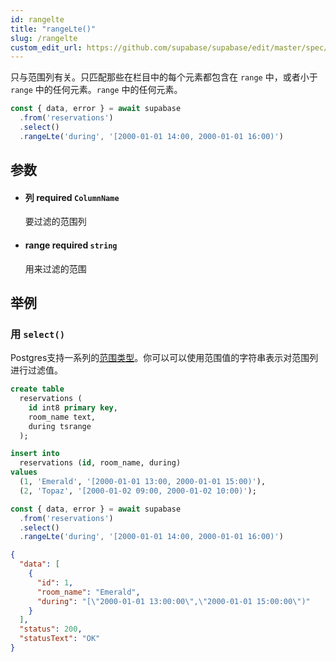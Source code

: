```yaml
---
id: rangelte
title: "rangeLte()"
slug: /rangelte
custom_edit_url: https://github.com/supabase/supabase/edit/master/spec/supabase_js_v2.yml
---
```


只与范围列有关。只匹配那些在栏目中的每个元素都包含在 `range` 中，或者小于 `range` 中的任何元素。`range` 中的任何元素。

```ts
const { data, error } = await supabase
  .from('reservations')
  .select()
  .rangeLte('during', '[2000-01-01 14:00, 2000-01-01 16:00)')
```


## 参数


<ul className="method-list-group">
  
<li className="method-list-item">
  <h4 className="method-list-item-label">
    <span className="method-list-item-label-name">
      列
    </span>
    <span className="method-list-item-label-badge required">
      required
    </span>
    <span className="method-list-item-validation">
      <code>ColumnName</code>
    </span>
  </h4>
  <div class="method-list-item-description">

要过滤的范围列

  </div>
  
</li>


<li className="method-list-item">
  <h4 className="method-list-item-label">
    <span className="method-list-item-label-name">
      range
    </span>
    <span className="method-list-item-label-badge required">
      required
    </span>
    <span className="method-list-item-validation">
      <code>string</code>
    </span>
  </h4>
  <div class="method-list-item-description">

用来过滤的范围

  </div>
  
</li>

</ul>














## 举例

### 用 `select()`

Postgres支持一系列的[范围类型](https://www.postgresql.org/docs/current/rangetypes.html)。你可以可以使用范围值的字符串表示对范围列进行过滤值。

<Tabs scrollable size="small" type="underlined" defaultActiveId="schema">
<TabPanel id="schema" label="Schema">

  ```sql
  create table
    reservations (
      id int8 primary key,
      room_name text,
      during tsrange
    );

  insert into
    reservations (id, room_name, during)
  values
    (1, 'Emerald', '[2000-01-01 13:00, 2000-01-01 15:00)'),
    (2, 'Topaz', '[2000-01-02 09:00, 2000-01-02 10:00)');
  ```

</TabPanel>
<TabPanel id="js" label="JavaScript">

  ```ts
  const { data, error } = await supabase
    .from('reservations')
    .select()
    .rangeLte('during', '[2000-01-01 14:00, 2000-01-01 16:00)')
  ```

</TabPanel>
<TabPanel id="result" label="Result">

  ```json
  {
    "data": [
      {
        "id": 1,
        "room_name": "Emerald",
        "during": "[\"2000-01-01 13:00:00\",\"2000-01-01 15:00:00\")"
      }
    ],
    "status": 200,
    "statusText": "OK"
  }
  ```

</TabPanel>
</Tabs>